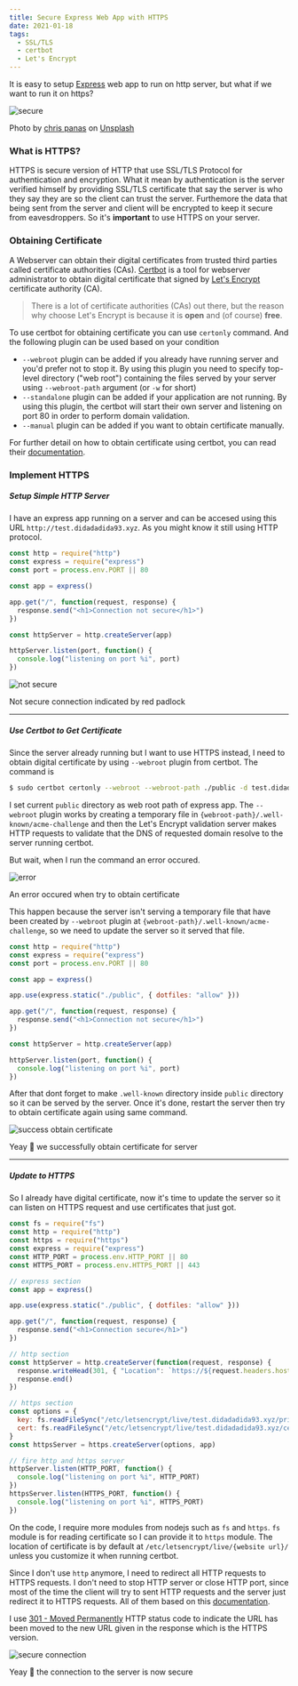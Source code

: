 ```yaml
---
title: Secure Express Web App with HTTPS
date: 2021-01-18
tags:
  - SSL/TLS
  - certbot
  - Let's Encrypt
---
```



It is easy to setup [Express](https://expressjs.com) web app to run on http server, but what if we want to run it on https?

![secure](./banner.jpg)
<Figcaption><span>Photo by <a href="https://unsplash.com/@chrispanas?utm_source=unsplash&amp;utm_medium=referral&amp;utm_content=creditCopyText">chris panas</a> on <a href="https://unsplash.com/s/photos/lock?utm_source=unsplash&amp;utm_medium=referral&amp;utm_content=creditCopyText">Unsplash</a></span></Figcaption>

### What is HTTPS?
HTTPS is secure version of HTTP that use SSL/TLS Protocol for authentication and encryption. What it mean by authentication is the server verified himself by providing SSL/TLS certificate that say the server is who they say they are so the client can trust the server. Furthemore the data that being sent from the server and client will be encrypted to keep it secure from eavesdroppers. So it's **important** to use HTTPS on your server.

### Obtaining Certificate
A Webserver can obtain their digital certificates from trusted third parties called certificate authorities (CAs). [Certbot](https://certbot.eff.org/about/) is a tool for webserver administrator to obtain digital certificate that signed by [Let's Encrypt](https://letsencrypt.org/about/) certificate authority (CA).

> There is a lot of certificate authorities (CAs) out there, but the reason why choose Let's Encrypt is because it is **open** and (of course) **free**.

To use certbot for obtaining certificate you can use `certonly` command. And the following plugin can be used based on your condition

* `--webroot` plugin can be added if you already have running server and you'd prefer not to stop it. By using this plugin you need to specify top-level directory ("web root") containing the files served by your server using `--webroot-path` argument (or `-w` for short)
* `--standalone` plugin can be added if your application are not running. By using this plugin, the certbot will start their own server and listening on port 80 in order to perform domain validation.
* `--manual` plugin can be added if you want to obtain certificate manually.

For further detail on how to obtain certificate using certbot, you can read their [documentation](https://certbot.eff.org/docs/index.html).

### Implement HTTPS

##### Setup Simple HTTP Server
I have an express app running on a server and can be accesed using this URL `http://test.didadadida93.xyz`. As you might know it still using HTTP protocol.

```js
const http = require("http")
const express = require("express")
const port = process.env.PORT || 80

const app = express()

app.get("/", function(request, response) {
  response.send("<h1>Connection not secure</h1>")
})

const httpServer = http.createServer(app)

httpServer.listen(port, function() {
  console.log("listening on port %i", port)
})
```

![not secure](./not-secure.png)
<Figcaption>Not secure connection indicated by red padlock</Figcaption>

---

##### Use Certbot to Get Certificate

Since the server already running but I want to use HTTPS instead, I need to obtain digital certificate by using `--webroot` plugin from certbot. The command is

```sh
$ sudo certbot certonly --webroot --webroot-path ./public -d test.didadadida93.xyz
```

I set current `public` directory as web root path of express app. The `--webroot` plugin works by creating a temporary file in `{webroot-path}/.well-known/acme-challenge` and then the Let's Encrypt validation server makes HTTP requests to validate that the DNS of requested domain resolve to the server running certbot.

But wait, when I run the command an error occured.

![error](./error.png)
<Figcaption>An error occured when try to obtain certificate</Figcaption>

This happen because the server isn't serving a temporary file that have been created by `--webroot` plugin at `{webroot-path}/.well-known/acme-challenge`, so we need to update the server so it served that file.

```js {7}
const http = require("http")
const express = require("express")
const port = process.env.PORT || 80

const app = express()

app.use(express.static("./public", { dotfiles: "allow" }))

app.get("/", function(request, response) {
  response.send("<h1>Connection not secure</h1>")
})

const httpServer = http.createServer(app)

httpServer.listen(port, function() {
  console.log("listening on port %i", port)
})
```

After that dont forget to make `.well-known` directory inside `public` directory so it can be served by the server. Once it's done, restart the server then try to obtain certificate again using same command.

![success obtain certificate](./success.png)
<Figcaption>Yeay 🎉 we successfully obtain certificate for server</Figcaption>

---

##### Update to HTTPS

So I already have digital certificate, now it's time to update the server so it can listen on HTTPS request and use certificates that just got.

```js {1,3,5-6,18-21,24-28,34-36}
const fs = require("fs")
const http = require("http")
const https = require("https")
const express = require("express")
const HTTP_PORT = process.env.HTTP_PORT || 80
const HTTPS_PORT = process.env.HTTPS_PORT || 443

// express section
const app = express()

app.use(express.static("./public", { dotfiles: "allow" }))

app.get("/", function(request, response) {
  response.send("<h1>Connection secure</h1>")
})

// http section
const httpServer = http.createServer(function(request, response) {
  response.writeHead(301, { "Location": `https://${request.headers.host}${request.url}` })
  response.end()
})

// https section
const options = {
  key: fs.readFileSync("/etc/letsencrypt/live/test.didadadida93.xyz/privkey.pem"),
  cert: fs.readFileSync("/etc/letsencrypt/live/test.didadadida93.xyz/cert.pem")
}
const httpsServer = https.createServer(options, app)

// fire http and https server
httpServer.listen(HTTP_PORT, function() {
  console.log("listening on port %i", HTTP_PORT)
})
httpsServer.listen(HTTPS_PORT, function() {
  console.log("listening on port %i", HTTPS_PORT)
})
```

On the code, I require more modules from nodejs such as `fs` and `https`. `fs` module is for reading certificate so I can provide it to `https` module. The location of certificate is by default at `/etc/letsencrypt/live/{website url}/` unless you customize it when running certbot.

Since I don't use `http` anymore, I need to redirect all HTTP requests to HTTPS requests. I don't need to stop HTTP server or close HTTP port, since most of the time the client will try to sent HTTP requests and the server just redirect it to HTTPS requests. All of them based on this [documentation](https://letsencrypt.org/docs/allow-port-80/).

I use [301 - Moved Permanently](https://developer.mozilla.org/en-US/docs/Web/HTTP/Status/301) HTTP status code to indicate the URL has been moved to the new URL given in the response which is the HTTPS version.

![secure connection](./secure.png)
<Figcaption>Yeay 🎉 the connection to the server is now secure</Figcaption>
